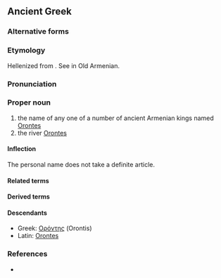 ==Ancient Greek==
{{wikipedia|Orontid dynasty}}
{{wikipedia|Orontes River}}
===Alternative forms===

===Etymology===
Hellenized from {{etyl|ira|grc}}. See {{term|Երուանդ|||sc=Armn|tr=Eruand|lang=xcl}} in Old Armenian.

===Pronunciation===
{{grc-ipa-rows|o|r|o'|nt|ee|s}}

===Proper noun===
{{grc-pnoun|Ὀρόντου|m|first|Orontēs|Οροντης}}

# the name of any one of a number of ancient Armenian kings named [[Orontes]]
# the river [[Orontes]]

====Inflection====
{{grc-decl-1st-M-eta-pax|form=M-sing|Ὀρόντ|Ὀρόντ|Ὀροντ}}
The personal name does not take a definite article.

====Related terms====

====Derived terms====

====Descendants====
*Greek: [[Ορόντης]] (Orontis)
*Latin: [[Orontes]]

===References===
*{{grc-wh-page|1019}}